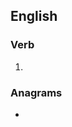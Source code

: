 ==English==

===Verb===
{{head|en|verb form}}

# {{present participle of|besot|lang=en|nocat=1}}

===Anagrams===
* {{anagrams|en|a=beginostt|obtesting}}